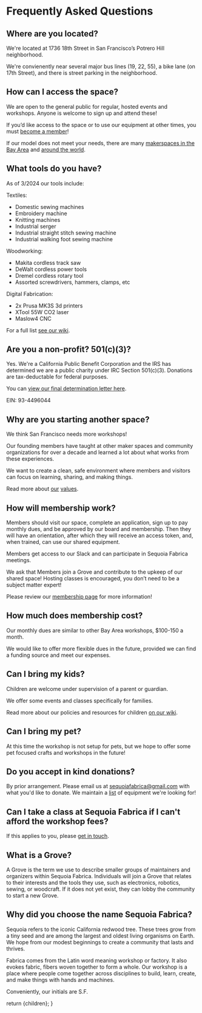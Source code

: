 

# Frequently Asked Questions

## Where are you located?

We're located at 1736 18th Street in San Francisco’s Potrero Hill neighborhood. 

We're convienently near several major bus lines  (19, 22, 55), a bike lane (on 17th Street), and there is street parking in the neighborhood.

## How can I access the space?

We are open to the general public for regular, hosted events and workshops. Anyone is welcome to sign up and attend these! 
 
If you’d like access to the space or to use our equipment at other times, you must [become a member](./membership)!

If our model does not meet your needs, there are many [makerspaces in the Bay Area](https://makernexuswiki.com/wiki/Maker_Spaces_In_San_Francisco_area) and [around the world](https://wiki.hackerspaces.org/List_of_Hacker_Spaces).

## What tools do you have?

As of 3/2024 our tools include:

Textiles:
* Domestic sewing machines
* Embroidery machine
* Knitting machines
* Industrial serger
* Industrial straight stitch sewing machine
* Industrial walking foot sewing machine

Woodworking:
* Makita cordless track saw
* DeWalt cordless power tools
* Dremel cordless rotary tool
* Assorted screwdrivers, hammers, clamps, etc

Digital Fabrication:
* 2x Prusa MK3S 3d printers
* XTool 55W CO2 laser 
* Maslow4 CNC

For a full list [see our wiki](https://wiki.sequoiafabrica.org/wiki/Main_Page).

## **Are you a non-profit? 501(c)(3)?**

Yes. We're a California Public Benefit Corporation and the IRS has determined we are a public charity under IRC Section 501(c)(3). Donations are tax-deductable for federal purposes. 

You can [view our final determination letter here](https://static.miraheze.org/sequoiafabricawiki/8/86/FinalLetter_93-4496044_SEQUOIAFABRICA_01132024_00.pdf).  

EIN: 93-4496044

## Why are you starting another space?

We think San Francisco needs more workshops! 

Our founding members have taught at other maker spaces and community organizations for over a decade and learned a lot about what works from these experiences. 

We want to create a clean, safe environment where members and visitors can focus on learning, sharing, and making things. 

Read more about [our](https://wiki.sequoiafabrica.org/wiki/Workshop_Norms) [values](./code_of_conduct).

## How will membership work?

Members should visit our space, complete an application, sign up to pay monthly dues, and be approved by our board and membership. Then they will have an orientation, after which they will receive an access token, and, when trained, can use our shared equipment.

Members get access to our Slack and can participate in Sequoia Fabrica meetings.

We ask that Members join a Grove and contribute to the upkeep of our shared space! Hosting classes is encouraged, you don’t need to be a subject matter expert!

Please review our [membership page](./membership) for more information!

## How much does membership cost?

Our monthly dues are similar to other Bay Area workshops, $100-150 a month.

We would like to offer more flexible dues in the future, provided we can find a funding source and meet our expenses. 

## Can I bring my kids?

Children are welcome under supervision of a parent or guardian. 

We offer some events and classes specifically for families. 

Read more about our policies and resources for children [on our wiki](https://wiki.sequoiafabrica.org/wiki/Saplings).

## Can I bring my pet?

At this time the workshop is not setup for pets, but we hope to offer some pet focused crafts and workshops in the future!

## Do you accept in kind donations?

By prior arrangement. Please email us at [sequoiafabrica@gmail.com](mailto:sequoiafabrica@gmail.com) with what you'd like to donate. We maintain a [list](https://wiki.sequoiafabrica.org/wiki/Equipment_Needs) of equipment we're looking for!

## Can I take a class at Sequoia Fabrica if I can't afford the workshop fees?

If this applies to you, please [get in touch](./contact). 

## What is a Grove?

A Grove is the term we use to describe smaller groups of maintainers and organizers within Sequoia Fabrica. Individuals will join a Grove that relates to their interests and the tools they use, such as electronics, robotics, sewing, or woodcraft. If it does not yet exist, they can lobby the community to start a new Grove. 

## Why did you choose the name Sequoia Fabrica?

Sequoia refers to the iconic California redwood tree. These trees grow from a tiny seed and are among the largest and oldest living organisms on Earth. We hope from our modest beginnings to create a community that lasts and thrives.  

Fabrica comes from the Latin word meaning workshop or factory. It also evokes fabric, fibers woven together to form a whole. Our workshop is a place where people come together across disciplines to build, learn, create, and make things with hands and machines. 

Conveniently, our initials are S.F.

  return <DocumentLayout>{children}</DocumentLayout>;
}
